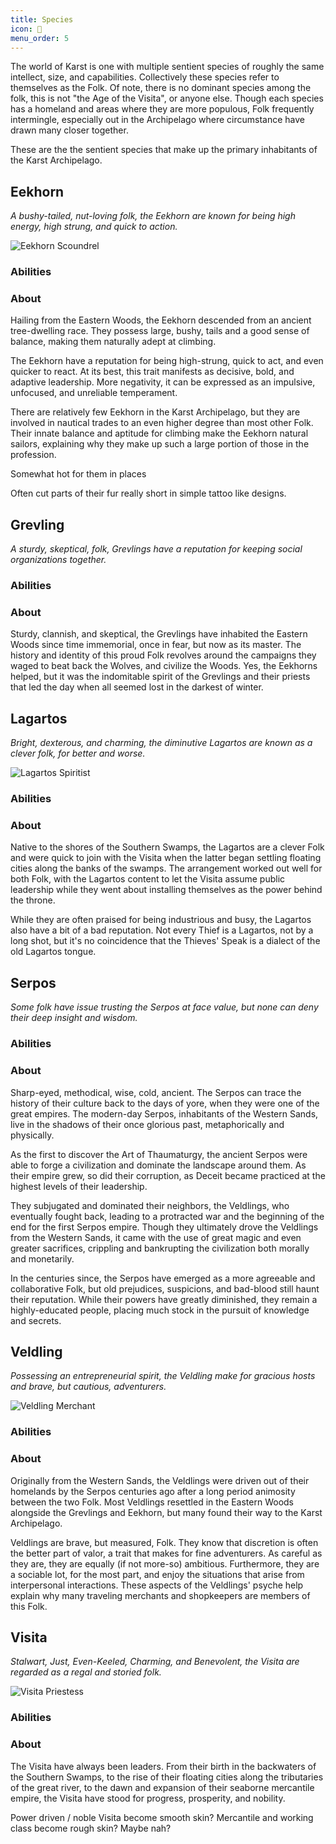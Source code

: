 ```yaml
---
title: Species
icon: 🦎
menu_order: 5
---
```



The world of Karst is one with multiple sentient species of roughly the same intellect, size, and capabilities. Collectively these species refer to themselves as the Folk. Of note, there is no dominant species among the folk, this is not "the Age of the Visita", or anyone else. Though each species has a homeland and areas where they are more populous, Folk frequently intermingle, especially out in the Archipelago where circumstance have drawn many closer together.

These are the the sentient species that make up the primary inhabitants of the Karst Archipelago.

## Eekhorn

_A bushy-tailed, nut-loving folk, the Eekhorn are known for being high energy, high strung, and quick to action._

![Eekhorn Scoundrel](../../images/eekhorn.png)

### Abilities

<SpeciesAbilityDisplay species="Eekhorn" />

### About

Hailing from the Eastern Woods, the Eekhorn descended from an ancient tree-dwelling race. They possess large, bushy, tails and a good sense of balance, making them naturally adept at climbing.

The Eekhorn have a reputation for being high-strung, quick to act, and even quicker to react. At its best, this trait manifests as decisive, bold, and adaptive leadership. More negativity, it can be expressed as an impulsive, unfocused, and unreliable temperament.

There are relatively few Eekhorn in the Karst Archipelago, but they are involved in nautical trades to an even higher degree than most other Folk. Their innate balance and aptitude for climbing make the Eekhorn natural sailors, explaining why they make up such a large portion of those in the profession.

Somewhat hot for them in places

Often cut parts of their fur really short in simple tattoo like designs.

## Grevling

_A sturdy, skeptical, folk, Grevlings have a reputation for keeping social organizations together._

### Abilities

<SpeciesAbilityDisplay species="Grevling" />

### About

Sturdy, clannish, and skeptical, the Grevlings have inhabited the Eastern Woods since time immemorial, once in fear, but now as its master. The history and identity of this proud Folk revolves around the campaigns they waged to beat back the Wolves, and civilize the Woods. Yes, the Eekhorns helped, but it was the indomitable spirit of the Grevlings and their priests that led the day when all seemed lost in the darkest of winter.

## Lagartos

_Bright, dexterous, and charming, the diminutive Lagartos are known as a clever folk, for better and worse._

![Lagartos Spiritist](../../images/lagartos.png)

### Abilities

<SpeciesAbilityDisplay species="Lagartos" />

### About

Native to the shores of the Southern Swamps, the Lagartos are a clever Folk and were quick to join with the Visita when the latter began settling floating cities along the banks of the swamps. The arrangement worked out well for both Folk, with the Lagartos content to let the Visita assume public leadership while they went about installing themselves as the power behind the throne.

While they are often praised for being industrious and busy, the Lagartos also have a bit of a bad reputation. Not every Thief is a Lagartos, not by a long shot, but it's no coincidence that the Thieves' Speak is a dialect of the old Lagartos tongue.

## Serpos

_Some folk have issue trusting the Serpos at face value, but none can deny their deep insight and wisdom._

### Abilities

<SpeciesAbilityDisplay species="Serpos" />

### About

Sharp-eyed, methodical, wise, cold, ancient. The Serpos can trace the history of their culture back to the days of yore, when they were one of the great empires. The modern-day Serpos, inhabitants of the Western Sands, live in the shadows of their once glorious past, metaphorically and physically.

As the first to discover the Art of Thaumaturgy, the ancient Serpos were able to forge a civilization and dominate the landscape around them. As their empire grew, so did their corruption, as Deceit became practiced at the highest levels of their leadership.

They subjugated and dominated their neighbors, the Veldlings, who eventually fought back, leading to a protracted war and the beginning of the end for the first Serpos empire. Though they ultimately drove the Veldlings from the Western Sands, it came with the use of great magic and even greater sacrifices, crippling and bankrupting the civilization both morally and monetarily.

In the centuries since, the Serpos have emerged as a more agreeable and collaborative Folk, but old prejudices, suspicions, and bad-blood still haunt their reputation. While their powers have greatly diminished, they remain a highly-educated people, placing much stock in the pursuit of knowledge and secrets.

## Veldling

_Possessing an entrepreneurial spirit, the Veldling make for gracious hosts and brave, but cautious, adventurers._

![Veldling Merchant](../../images/veldling.png)

### Abilities

<SpeciesAbilityDisplay species="Veldling" />

### About

Originally from the Western Sands, the Veldlings were driven out of their homelands by the Serpos centuries ago after a long period animosity between the two Folk. Most Veldlings resettled in the Eastern Woods alongside the Grevlings and Eekhorn, but many found their way to the Karst Archipelago.

Veldlings are brave, but measured, Folk. They know that discretion is often the better part of valor, a trait that makes for fine adventurers. As careful as they are, they are equally (if not more-so) ambitious. Furthermore, they are a sociable lot, for the most part, and enjoy the situations that arise from interpersonal interactions. These aspects of the Veldlings' psyche help explain why many traveling merchants and shopkeepers are members of this Folk.

## Visita

_Stalwart, Just, Even-Keeled, Charming, and Benevolent, the Visita are regarded as a regal and storied folk._

![Visita Priestess](../../images/visita.png)

### Abilities

<SpeciesAbilityDisplay species="Visita" />

### About

The Visita have always been leaders. From their birth in the backwaters of the Southern Swamps, to the rise of their floating cities along the tributaries of the great river, to the dawn and expansion of their seaborne mercantile empire, the Visita have stood for progress, prosperity, and nobility.

Power driven / noble Visita become smooth skin? Mercantile and working class become rough skin? Maybe nah?
